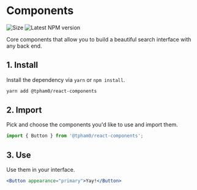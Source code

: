 
<SEO title="Components" description="TBD" />

# Components

<div className="flex space-x-2">
  <img src="https://badgen.net/bundlephobia/minzip/@tpham0/react-components?cache=300" alt="Size" />
  <img src="https://badgen.net/npm/v/@tpham0/react-components?cache=300" alt="Latest NPM version" />
</div>

Core components that allow you to build a beautiful search interface with any back end.

## 1. Install

Install the dependency via `yarn` or `npm install`.

```txt
yarn add @tpham0/react-components
```

## 2. Import

Pick and choose the components you'd like to use and import them.

```js
import { Button } from '@tpham0/react-components';
```

## 3. Use

Use them in your interface.

```jsx
<Button appearance="primary">Yay!</Button>
```
